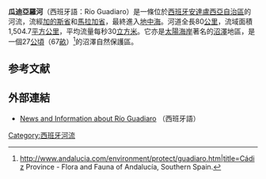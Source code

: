 {{Geobox|
<!-- *** Heading *** -->
| name = 瓜迪亞羅河
<!-- *** Names **** --> 
| etymology = 
| nickname = 
<!-- *** Image *** -->
| image = Guadiaro.jpg
| image_caption =
<!-- *** Country *** -->
| country = [[西班牙|西班牙]]
| state = [[安達盧西亞|安達盧西亞]]
| region = [[加的斯|加的斯]]
| district = 
| municipality = 
<!-- *** Family *** -->
| parent =
| tributary_left =
| tributary_right = 
| city = 
| landmark = 
<!-- *** River locations *** -->
| source = 
| source_location = | source_region = | source_country =
| source_elevation = 
| source_lat_d = | source_lat_m = | source_lat_s = | source_lat_NS =
| source_long_d = | source_long_m = | source_long_s = | source_long_EW =
| source1 = 
| source1_location = | source1_region = | source1_country =
| source1_elevation = 
| source1_lat_d = | source1_lat_m = | source1_lat_s = | source1_lat_NS =
| source1_long_d = | source1_long_m = | source1_long_s = | source1_long_EW =
| source_confluence = 
| source_confluence_location = | source_confluence_region = | source_confluence_country =
| source_confluence_elevation = 
| source_confluence_lat_d = | source_confluence_lat_m = | source_confluence_lat_s = | source_confluence_lat_NS =
| source_confluence_long_d = | source_confluence_long_m = | source_confluence_long_s = | source_confluence_long_EW =
| mouth = [[地中海|地中海]]
| mouth_location = | mouth_region = [[Andalusía|Andalusía]] | mouth_country = [[Spain|Spain]]
| mouth_elevation = 0
| mouth_lat_d = 36 | mouth_lat_m = 16 | mouth_lat_s = 57 | mouth_lat_NS = N
| mouth_long_d = 5 | mouth_long_m = 16 | mouth_long_s = 36 | mouth_long_EW = W
<!-- *** Dimensions *** -->
| length = 183
| width = 
| depth = 
| volume =
| watershed = 
| discharge = 
| discharge_max =
| discharge_min =
<!-- *** Free fields *** -->
| free = | free_type = 
<!-- *** Maps *** -->
| map =
| map_caption = 
| map_background = 
| map_locator =
| map_locator_x =
| map_locator_y = 
<!-- *** Website *** --> 
| website =
<!-- *** Footnotes *** -->
| footnotes =
}}

'''瓜迪亞羅河'''（西班牙語：Río Guadiaro）是一條位於[[西班牙|西班牙]][[安達盧西亞自治區|安達盧西亞自治區]]的河流，流經[[加的斯省|加的斯省]]和[[馬拉加省|馬拉加省]]，最終進入[[地中海|地中海]]。河道全長80[[公里|公里]]，流域面積1,504.7[[平方公里|平方公里]]，平均流量每秒30[[立方米|立方米]]。它亦是[[太陽海岸|太陽海岸]]著名的[[沼澤|沼澤]]地區，是一個27[[公頃|公頃]]（67[[畝|畝]]）<ref>http://www.andalucia.com/environment/protect/guadiaro.htm|title=Cádiz{{dead link|date=2018年3月 |bot=InternetArchiveBot |fix-attempted=yes }} Province - Flora and Fauna of Andalucía, Southern Spain. </ref>的沼澤自然保護區。

==参考文献==
{{Reflist}}

==外部連結==
* [http://rioguadiaro.blogspot.com/ News and Information about Río Guadiaro] {{Wayback|url=http://rioguadiaro.blogspot.com/ |date=20190918222018 }}（西班牙語）

{{Spain-geo-stub}}
[[Category:西班牙河流|Category:西班牙河流]]